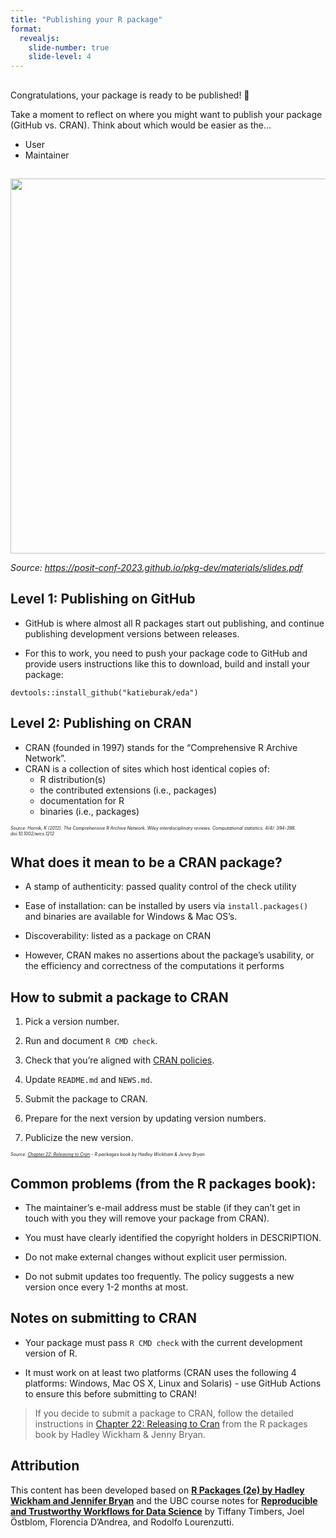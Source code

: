 ```yaml
---
title: "Publishing your R package"
format: 
  revealjs:
    slide-number: true
    slide-level: 4
---
```


## 

Congratulations, your package is ready to be published! 🎉

Take a moment to reflect on where you might want to publish your package (GitHub vs. CRAN). Think about which would be easier as the...

- User
- Maintainer

## 

![](img/package_distribution.png){fig-align="center" width=600}

*Source: <https://posit-conf-2023.github.io/pkg-dev/materials/slides.pdf>*

## Level 1: Publishing on GitHub

-   GitHub is where almost all R packages start out publishing, and continue publishing development versions between releases.

-   For this to work, you need to push your package code to GitHub and provide users instructions like this to download, build and install your package:

```         
devtools::install_github("katieburak/eda")
```

## Level 2: Publishing on CRAN

-   CRAN (founded in 1997) stands for the “Comprehensive R Archive Network”.
-   CRAN is a collection of sites which host identical copies of:
    -   R distribution(s)
    -   the contributed extensions (i.e., packages)
    -   documentation for R
    -   binaries (i.e., packages)
    
::: {style="font-size: 50%;"}
*Source: Hornik, K (2012). The Comprehensive R Archive Network. Wiley interdisciplinary reviews. Computational statistics. 4(4): 394-398. doi:10.1002/wics.1212*
:::

## What does it mean to be a CRAN package?

::: incremental
-   A stamp of authenticity: passed quality control of the check utility

-   Ease of installation: can be installed by users via `install.packages()` and binaries are available for Windows & Mac OS’s.

-   Discoverability: listed as a package on CRAN

-   However, CRAN makes no assertions about the package’s usability, or the efficiency and correctness of the computations it performs
:::

## How to submit a package to CRAN

::: incremental
1.  Pick a version number.

2.  Run and document `R CMD check`.

3.  Check that you’re aligned with [CRAN policies](https://cran.r-project.org/web/packages/policies.html).

4.  Update `README.md` and `NEWS.md`.

5.  Submit the package to CRAN.

6.  Prepare for the next version by updating version numbers.

7.  Publicize the new version.
:::

::: {style="font-size: 50%;"}
*Source: [Chapter 22: Releasing to Cran](https://r-pkgs.org/release.html) - R packages book by Hadley Wickham & Jenny Bryan*
:::

## Common problems (from the R packages book):

- The maintainer’s e-mail address must be stable (if they can’t get in touch with you they will remove your package from CRAN).

- You must have clearly identified the copyright holders in DESCRIPTION.

- Do not make external changes without explicit user permission. 

- Do not submit updates too frequently. The policy suggests a new version once every 1-2 months at most.




## Notes on submitting to CRAN

-   Your package must pass `R CMD check` with the current development version of R.

-   It must work on at least two platforms (CRAN uses the following 4 platforms: Windows, Mac OS X, Linux and Solaris) - use GitHub Actions to ensure this before submitting to CRAN!

> If you decide to submit a package to CRAN, follow the detailed instructions in [Chapter 22: Releasing to Cran](https://r-pkgs.org/release.html) from the R packages book by Hadley Wickham & Jenny Bryan.

## Attribution

This content has been developed based on [**R Packages (2e) by Hadley Wickham and Jennifer Bryan**](https://r-pkgs.org/) and the UBC course notes for [**Reproducible and Trustworthy Workflows for Data Science**](https://ubc-dsci.github.io/reproducible-and-trustworthy-workflows-for-data-science/materials/lectures/10-packaging-and-documenting.html#when-to-start-writing-an-r-or-python-package) by Tiffany Timbers, Joel Östblom, Florencia D’Andrea, and Rodolfo Lourenzutti.


